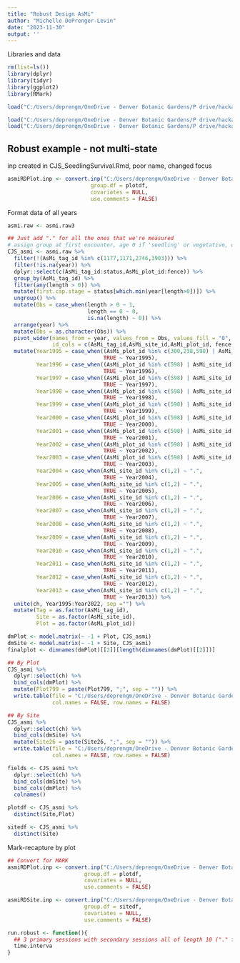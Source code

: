 ```yaml
---
title: "Robust Design AsMi"
author: "Michelle DePrenger-Levin"
date: "2023-11-30"
output: ''
---
```


Libraries and data
```r
rm(list=ls())
library(dplyr)
library(tidyr)
library(ggplot2)
library(RMark)

load("C:/Users/deprengm/OneDrive - Denver Botanic Gardens/P drive/hackathon/GitPVA/datasets/Robust3years.Rdata")

load("C:/Users/deprengm/OneDrive - Denver Botanic Gardens/P drive/hackathon/GitPVA/datasets/plotdf.Rdata")
load("C:/Users/deprengm/OneDrive - Denver Botanic Gardens/P drive/hackathon/GitPVA/datasets/sitedf.Rdata")

```



## Robust example - not multi-state   
inp created in CJS_SeedlingSurvival.Rmd, poor name, changed focus
```r


asmiRDPlot.inp <- convert.inp("C:/Users/deprengm/OneDrive - Denver Botanic Gardens/P drive/hackathon/GitPVA/datasets/Robust3yearsPlot.inp",
                          group.df = plotdf,
                          covariates = NULL,
                          use.comments = FALSE)


```


Format data of all years
```r
asmi.raw <- asmi.raw3

## Just add "." for all the ones that we're measured
# assign group at first encounter, age 0 if 'seedling' or vegetative, older if reproductive. 
CJS_asmi <- asmi.raw %>%
  filter(!(AsMi_tag_id %in% c(1177,1171,2746,3903))) %>%
  filter(!is.na(year)) %>%  
  dplyr::select(c(AsMi_tag_id:status,AsMi_plot_id:fence)) %>%
  group_by(AsMi_tag_id) %>%
  filter(any(length > 0)) %>%
  mutate(first.cap.stage = status[which.min(year[length>0])]) %>%
  ungroup() %>%
  mutate(Obs = case_when(length > 0 ~ 1, 
                         length == 0 ~ 0,
                         is.na(length) ~ 0)) %>%
  arrange(year) %>%
  mutate(Obs = as.character(Obs)) %>%
  pivot_wider(names_from = year, values_from = Obs, values_fill = "0", names_prefix = "Year", 
              id_cols = c(AsMi_tag_id,AsMi_site_id,AsMi_plot_id, fence,first.cap.stage)) %>%
  mutate(Year1995 = case_when((AsMi_plot_id %in% c(300,238,598) | AsMi_site_id %in% c(1,2)) ~ ".",
                              TRUE ~ Year1995),
         Year1996 = case_when((AsMi_plot_id %in% c(598) | AsMi_site_id %in% c(1,2)) ~ ".",
                              TRUE ~ Year1996),
         Year1997 = case_when((AsMi_plot_id %in% c(598) | AsMi_site_id %in% c(1,2)) ~ ".",
                              TRUE ~ Year1997),
         Year1998 = case_when((AsMi_plot_id %in% c(598) | AsMi_site_id %in% c(1,2)) ~ ".",
                              TRUE ~ Year1998),
         Year1999 = case_when((AsMi_plot_id %in% c(598) | AsMi_site_id %in% c(1,2)) ~ ".",
                              TRUE ~ Year1999),
         Year2000 = case_when((AsMi_plot_id %in% c(598) | AsMi_site_id %in% c(1,2)) ~ ".",
                              TRUE ~ Year2000),
         Year2001 = case_when((AsMi_plot_id %in% c(598) | AsMi_site_id %in% c(1,2)) ~ ".",
                              TRUE ~ Year2001),
         Year2002 = case_when((AsMi_plot_id %in% c(598) | AsMi_site_id %in% c(1,2)) ~ ".",
                              TRUE ~ Year2002),
         Year2003 = case_when((AsMi_plot_id %in% c(598) | AsMi_site_id %in% c(1,2)) ~ ".",
                              TRUE ~ Year2003),
         Year2004 = case_when(AsMi_site_id %in% c(1,2) ~ ".",
                              TRUE ~ Year2004),
         Year2005 = case_when(AsMi_site_id %in% c(1,2) ~ ".",
                              TRUE ~ Year2005),
         Year2006 = case_when(AsMi_site_id %in% c(1,2) ~ ".",
                              TRUE ~ Year2006),
         Year2007 = case_when(AsMi_site_id %in% c(1,2) ~ ".",
                              TRUE ~ Year2007),
         Year2008 = case_when(AsMi_site_id %in% c(1,2) ~ ".",
                              TRUE ~ Year2008),
         Year2009 = case_when(AsMi_site_id %in% c(1,2) ~ ".",
                              TRUE ~ Year2009),
         Year2010 = case_when(AsMi_site_id %in% c(1,2) ~ ".",
                              TRUE ~ Year2010),
         Year2011 = case_when(AsMi_site_id %in% c(1,2) ~ ".",
                              TRUE ~ Year2011),
         Year2012 = case_when(AsMi_site_id %in% c(1,2) ~ ".",
                              TRUE ~ Year2012),
         Year2013 = case_when(AsMi_site_id %in% c(1,2) ~ ".",
                              TRUE ~ Year2013)) %>%
  unite(ch, Year1995:Year2022, sep ="") %>%
  mutate(Tag = as.factor(AsMi_tag_id),
         Site = as.factor(AsMi_site_id),
         Plot = as.factor(AsMi_plot_id))

dmPlot <- model.matrix(~ -1 + Plot, CJS_asmi)  
dmSite <- model.matrix(~ -1 + Site, CJS_asmi)
finalplot <- dimnames(dmPlot)[[2]][length(dimnames(dmPlot)[[2]])]

## By Plot
CJS_asmi %>%
  dplyr::select(ch) %>%
  bind_cols(dmPlot) %>%
  mutate(Plot799 = paste(Plot799, ";", sep = "")) %>%
  write.table(file = "C:/Users/deprengm/OneDrive - Denver Botanic Gardens/P drive/hackathon/GitPVA/datasets/CJS_asmi_mark.inp", sep = " ", 
              col.names = FALSE, row.names = FALSE)

## By Site
CJS_asmi %>%
  dplyr::select(ch) %>%
  bind_cols(dmSite) %>%
  mutate(Site26 = paste(Site26, ";", sep = "")) %>%
  write.table(file = "C:/Users/deprengm/OneDrive - Denver Botanic Gardens/P drive/hackathon/GitPVA/datasets/CJS_asmi_mark_site.inp", sep = " ", 
              col.names = FALSE, row.names = FALSE)

fields <- CJS_asmi %>%
  dplyr::select(ch) %>%
  bind_cols(dmSite) %>%
  bind_cols(dmPlot) %>%
  colnames()

plotdf <- CJS_asmi %>%
  distinct(Site,Plot)

sitedf <- CJS_asmi %>%
  distinct(Site)

```



Mark-recapture by plot    
```r

## Convert for MARK  
asmiRDPlot.inp <- convert.inp("C:/Users/deprengm/OneDrive - Denver Botanic Gardens/P drive/hackathon/GitPVA/datasets/Robust3yearsPlot.inp", 
                        group.df = plotdf,
                        covariates = NULL,
                        use.comments = FALSE)

asmiRDSite.inp <- convert.inp("C:/Users/deprengm/OneDrive - Denver Botanic Gardens/P drive/hackathon/GitPVA/datasets/Robust3yearsSite.inp", 
                        group.df = sitedf,
                        covariates = NULL,
                        use.comments = FALSE)
```


```r

run.robust <- function(){
  ## 3 primary sessions with secondary sessions all of length 10 ("." for missing surveys)
  time.interva
}

```

